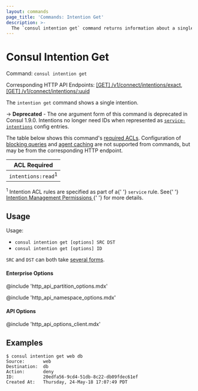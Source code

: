 ```yaml
---
layout: commands
page_title: 'Commands: Intention Get'
description: >-
  The `consul intention get` command returns information about a single L4 service intention that authorizes services to communicate. It was deprecated in Consul v1.9.0; use `consul config` instead.
---
```


# Consul Intention Get

Command: `consul intention get`

Corresponding HTTP API Endpoints: [\[GET\] /v1/connect/intentions/exact](/consul/api-docs/connect/intentions#read-specific-intention-by-name), [\[GET\] /v1/connect/intentions/:uuid](/consul/api-docs/connect/intentions#read-specific-intention-by-id)

The `intention get` command shows a single intention.

-> **Deprecated** - The one argument form of this command is deprecated in
Consul 1.9.0. Intentions no longer need IDs when represented as
[`service-intentions`](/consul/docs/connect/config-entries/service-intentions) config
entries.

The table below shows this command's [required ACLs](/consul/api-docs/api-structure#authentication). Configuration of
[blocking queries](/consul/api-docs/features/blocking) and [agent caching](/consul/api-docs/features/caching)
are not supported from commands, but may be from the corresponding HTTP endpoint.

| ACL Required                  |
| ----------------------------- |
| `intentions:read`<sup>1</sup> |

<p>
  <sup>1</sup> Intention ACL rules are specified as part of a{' '}
  <code>service</code> rule. See{' '}
  <a href="/consul/docs/connect/intentions#intention-management-permissions">
    Intention Management Permissions
  </a>{' '}
  for more details.
</p>

## Usage

Usage:

- `consul intention get [options] SRC DST`
- `consul intention get [options] ID`

`SRC` and `DST` can both take [several forms](/consul/commands/intention#source-and-destination-naming).

#### Enterprise Options

@include 'http_api_partition_options.mdx'

@include 'http_api_namespace_options.mdx'

#### API Options

@include 'http_api_options_client.mdx'

## Examples

```shell-session
$ consul intention get web db
Source:       web
Destination:  db
Action:       deny
ID:           20edfa56-9cd4-51db-8c22-db09fdec61ef
Created At:   Thursday, 24-May-18 17:07:49 PDT
```
